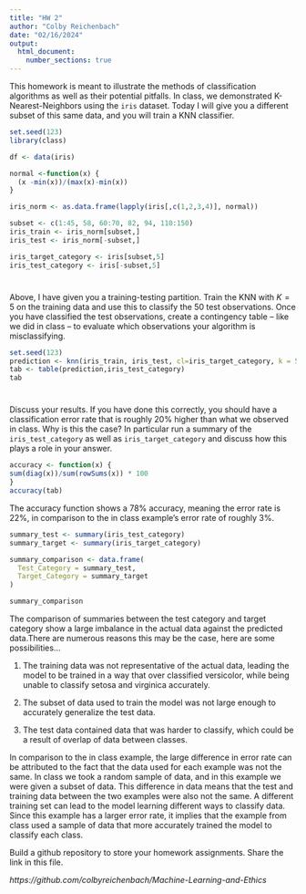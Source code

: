 ```yaml
---
title: "HW 2"
author: "Colby Reichenbach"
date: "02/16/2024"
output: 
  html_document:
    number_sections: true
---
```


This homework is meant to illustrate the methods of classification algorithms as well as their potential pitfalls.  In class, we demonstrated K-Nearest-Neighbors using the `iris` dataset.  Today I will give you a different subset of this same data, and you will train a KNN classifier.  

```r
set.seed(123)
library(class)

df <- data(iris) 

normal <-function(x) {
  (x -min(x))/(max(x)-min(x))   
}

iris_norm <- as.data.frame(lapply(iris[,c(1,2,3,4)], normal))

subset <- c(1:45, 58, 60:70, 82, 94, 110:150)
iris_train <- iris_norm[subset,] 
iris_test <- iris_norm[-subset,] 

iris_target_category <- iris[subset,5]
iris_test_category <- iris[-subset,5]

```

#
Above, I have given you a training-testing partition.  Train the KNN with $K = 5$ on the training data and use this to classify the 50 test observations.  Once you have classified the test observations, create a contingency table -- like we did in class -- to evaluate which observations your algorithm is misclassifying.   

```r
set.seed(123)
prediction <- knn(iris_train, iris_test, cl=iris_target_category, k = 5)
tab <- table(prediction,iris_test_category)
tab
```

#

Discuss your results.  If you have done this correctly, you should have a classification error rate that is roughly 20% higher than what we observed in class.  Why is this the case? In particular run a summary of the `iris_test_category` as well as `iris_target_category` and discuss how this plays a role in your answer.  
```r
accuracy <- function(x) {
sum(diag(x))/sum(rowSums(x)) * 100
}
accuracy(tab)
```
The accuracy function shows a 78% accuracy, meaning the error rate is 22%, in comparison to the in class example's error rate of roughly 3%.

```r
summary_test <- summary(iris_test_category)
summary_target <- summary(iris_target_category)

summary_comparison <- data.frame(
  Test_Category = summary_test,
  Target_Category = summary_target
)

summary_comparison
```
The comparison of summaries between the test category and target category show a large imbalance in the actual data against the predicted data.There are numerous reasons this may be the case, here are some possibilities...

1. The training data was not representative of the actual data, leading the model to be trained in a way that over classified versicolor, while being unable to classify setosa and virginica accurately.

2. The subset of data used to train the model was not large enough to accurately generalize the test data.

3. The test data contained data that was harder to classify, which could be a result of overlap of data between classes.

In comparison to the in class example, the large difference in error rate can be attributed to the fact that the data used for each example was not the same. In class we took a random sample of data, and in this example we were given a subset of data. This difference in data means that the test and training data between the two examples were also not the same. A different training set can lead to the model learning different ways to classify data. Since this example has a larger error rate, it implies that the example from class used a sample of data that more accurately trained the model to classify each class.



Build a github repository to store your homework assignments.  Share the link in this file.  

*https://github.com/colbyreichenbach/Machine-Learning-and-Ethics*